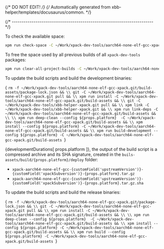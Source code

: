 {/* DO NOT EDIT! */}
{/* Automatically generated from xbb-helper/templates/docusaurus/common. */}




{/* ------------------------------------------------------------------------ */}

To check the available space:

```sh
xpm run check-space -C ~/Work/xpack-dev-tools/aarch64-none-elf-gcc-xpack.git/build-assets
```

To free the space used by all previous builds of all `xpack-dev-tools` packages:

```sh
xpm run clear-all-project-builds -C ~/Work/xpack-dev-tools/aarch64-none-elf-gcc-xpack.git/build-assets
```

To update the build scripts and build the development binaries:

<CodeBlock language="sh"> {
`rm -f ~/Work/xpack-dev-tools/aarch64-none-elf-gcc-xpack.git/build-assets/package-lock.json && \\
git -C ~/Work/xpack-dev-tools/aarch64-none-elf-gcc-xpack.git pull && \\
xpm run install -C ~/Work/xpack-dev-tools/aarch64-none-elf-gcc-xpack.git/build-assets && \\
git -C ~/Work/xpack-dev-tools/xbb-helper-xpack.git pull && \\
xpm link -C ~/Work/xpack-dev-tools/xbb-helper-xpack.git && \\
xpm run link-deps -C ~/Work/xpack-dev-tools/aarch64-none-elf-gcc-xpack.git/build-assets && \\
\\
xpm run deep-clean --config ${props.platform}  -C ~/Work/xpack-dev-tools/aarch64-none-elf-gcc-xpack.git/build-assets && \\
xpm install --config ${props.platform} -C ~/Work/xpack-dev-tools/aarch64-none-elf-gcc-xpack.git/build-assets && \\
xpm run build-development --config ${props.platform} -C ~/Work/xpack-dev-tools/aarch64-none-elf-gcc-xpack.git/build-assets
`} </CodeBlock>

{developmentDurations[ props.platform ]}, the output of the build script is a compressed
archive and its SHA signature, created in
the <code>buils-assets/build/{props.platform}/deploy</code> folder:

* <code>xpack-aarch64-none-elf-gcc-{customField('upstreamVersion')}-{customField('xpackSubversion')}-{props.platform}.tar.gz</code>
* <code>xpack-aarch64-none-elf-gcc-{customField('upstreamVersion')}-{customField('xpackSubversion')}-{props.platform}.tar.gz.sha</code>

To update the build scripts and build the release binaries:

<CodeBlock language="sh"> {
`rm -f ~/Work/xpack-dev-tools/aarch64-none-elf-gcc-xpack.git/package-lock.json && \\
git -C ~/Work/xpack-dev-tools/aarch64-none-elf-gcc-xpack.git pull && \\
xpm run install -C ~/Work/xpack-dev-tools/aarch64-none-elf-gcc-xpack.git/build-assets && \\
\\
xpm run deep-clean --config ${props.platform}  -C ~/Work/xpack-dev-tools/aarch64-none-elf-gcc-xpack.git/build-assets && \\
xpm install --config ${props.platform} -C ~/Work/xpack-dev-tools/aarch64-none-elf-gcc-xpack.git/build-assets && \\
xpm run build --config ${props.platform} -C ~/Work/xpack-dev-tools/aarch64-none-elf-gcc-xpack.git/build-assets
`} </CodeBlock>
